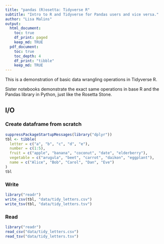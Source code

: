 ```yaml
---
title: "pandas (R)osetta: Tidyverse R"
subtitle: "Intro to R and Tidyverse for Pandas users and vice versa."
author: "Lisa Malins"
output:
  html_document:
    toc: true
    df_print: paged
    keep_md: TRUE
  pdf_document:
    toc: true
    toc_depth: 4
    df_print: "tibble"
    keep_md: TRUE
---
```


This is a demonstration of basic data wrangling operations in Tidyverse R.

Sister notebooks demonstrate the exact same operations in base R and the Pandas library in Python, just like the Rosetta Stone.

## I/O
### Create dataframe from scratch
```r
suppressPackageStartupMessages(library("dplyr"))
tbl <- tibble(
  letter = c("a", "b", "c", "d", "e"),
  number = c(1:5),
  fruit = c("apple", "banana", "coconut", "date", "elderberry"),
  vegetable = c("arugula", "beet", "carrot", "daikon", "eggplant"),
  name = c("Alice", "Bob", "Carol", "Dan", "Eve")
)
tbl
```

### Write
```r
library("readr")
write_csv(tbl, "data/tidy_letters.csv")
write_tsv(tbl, "data/tidy_letters.tsv")
```

### Read
```r
library("readr")
read_csv("data/tidy_letters.csv")
read_tsv("data/tidy_letters.tsv")
```
